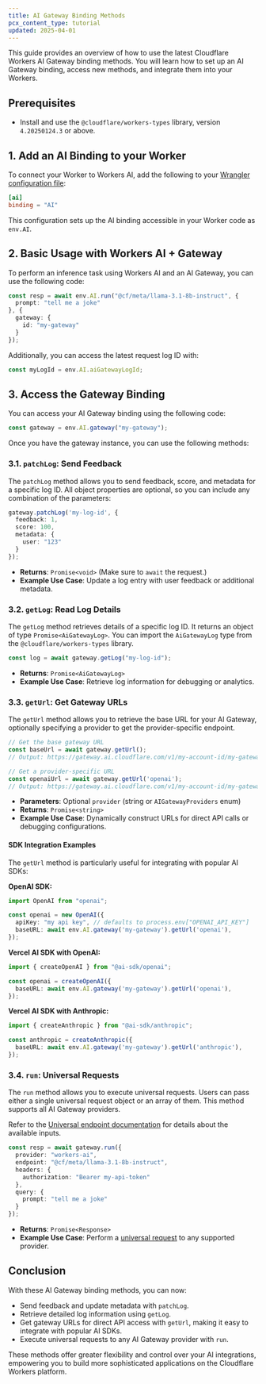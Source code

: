 ```yaml
---
title: AI Gateway Binding Methods
pcx_content_type: tutorial
updated: 2025-04-01
---
```



This guide provides an overview of how to use the latest Cloudflare Workers AI Gateway binding methods. You will learn how to set up an AI Gateway binding, access new methods, and integrate them into your Workers.

## Prerequisites

- Install and use the `@cloudflare/workers-types` library, version `4.20250124.3` or above.

## 1. Add an AI Binding to your Worker

To connect your Worker to Workers AI, add the following to your [Wrangler configuration file](/workers/wrangler/configuration/):


<WranglerConfig>

```toml title="wrangler.toml"
[ai]
binding = "AI"
```

</WranglerConfig>

This configuration sets up the AI binding accessible in your Worker code as `env.AI`.

## 2. Basic Usage with Workers AI + Gateway

To perform an inference task using Workers AI and an AI Gateway, you can use the following code:

```typescript title="src/index.ts"
const resp = await env.AI.run("@cf/meta/llama-3.1-8b-instruct", {
  prompt: "tell me a joke"
}, {
  gateway: {
    id: "my-gateway"
  }
});
```

Additionally, you can access the latest request log ID with:

```typescript
const myLogId = env.AI.aiGatewayLogId;
```

## 3. Access the Gateway Binding

You can access your AI Gateway binding using the following code:

```typescript
const gateway = env.AI.gateway("my-gateway");
```

Once you have the gateway instance, you can use the following methods:

### 3.1. `patchLog`: Send Feedback

The `patchLog` method allows you to send feedback, score, and metadata for a specific log ID. All object properties are optional, so you can include any combination of the parameters:

```typescript
gateway.patchLog('my-log-id', {
  feedback: 1,
  score: 100,
  metadata: {
    user: "123"
  }
});
```

- **Returns**: `Promise<void>` (Make sure to `await` the request.)
- **Example Use Case**: Update a log entry with user feedback or additional metadata.

### 3.2. `getLog`: Read Log Details

The `getLog` method retrieves details of a specific log ID. It returns an object of type `Promise<AiGatewayLog>`. You can import the `AiGatewayLog` type from the `@cloudflare/workers-types` library.

```typescript
const log = await gateway.getLog("my-log-id");
```

- **Returns**: `Promise<AiGatewayLog>`
- **Example Use Case**: Retrieve log information for debugging or analytics.

### 3.3. `getUrl`: Get Gateway URLs

The `getUrl` method allows you to retrieve the base URL for your AI Gateway, optionally specifying a provider to get the provider-specific endpoint.

```typescript
// Get the base gateway URL
const baseUrl = await gateway.getUrl();
// Output: https://gateway.ai.cloudflare.com/v1/my-account-id/my-gateway/

// Get a provider-specific URL
const openaiUrl = await gateway.getUrl('openai');
// Output: https://gateway.ai.cloudflare.com/v1/my-account-id/my-gateway/openai
```

- **Parameters**: Optional `provider` (string or `AIGatewayProviders` enum)
- **Returns**: `Promise<string>`
- **Example Use Case**: Dynamically construct URLs for direct API calls or debugging configurations.

#### SDK Integration Examples

The `getUrl` method is particularly useful for integrating with popular AI SDKs:

**OpenAI SDK:**
```typescript
import OpenAI from "openai";

const openai = new OpenAI({
  apiKey: "my api key", // defaults to process.env["OPENAI_API_KEY"]
  baseURL: await env.AI.gateway('my-gateway').getUrl('openai'),
});
```

**Vercel AI SDK with OpenAI:**
```typescript
import { createOpenAI } from "@ai-sdk/openai";

const openai = createOpenAI({
  baseURL: await env.AI.gateway('my-gateway').getUrl('openai'),
});
```

**Vercel AI SDK with Anthropic:**
```typescript
import { createAnthropic } from "@ai-sdk/anthropic";

const anthropic = createAnthropic({
  baseURL: await env.AI.gateway('my-gateway').getUrl('anthropic'),
});
```

### 3.4. `run`: Universal Requests

The `run` method allows you to execute universal requests. Users can pass either a single universal request object or an array of them. This method supports all AI Gateway providers.

Refer to the [Universal endpoint documentation](/ai-gateway/providers/universal/) for details about the available inputs.

```typescript
const resp = await gateway.run({
  provider: "workers-ai",
  endpoint: "@cf/meta/llama-3.1-8b-instruct",
  headers: {
    authorization: "Bearer my-api-token"
  },
  query: {
    prompt: "tell me a joke"
  }
});
```

- **Returns**: `Promise<Response>`
- **Example Use Case**: Perform a [universal request](/ai-gateway/providers/universal/) to any supported provider.

## Conclusion

With these AI Gateway binding methods, you can now:

- Send feedback and update metadata with `patchLog`.
- Retrieve detailed log information using `getLog`.
- Get gateway URLs for direct API access with `getUrl`, making it easy to integrate with popular AI SDKs.
- Execute universal requests to any AI Gateway provider with `run`.

These methods offer greater flexibility and control over your AI integrations, empowering you to build more sophisticated applications on the Cloudflare Workers platform.